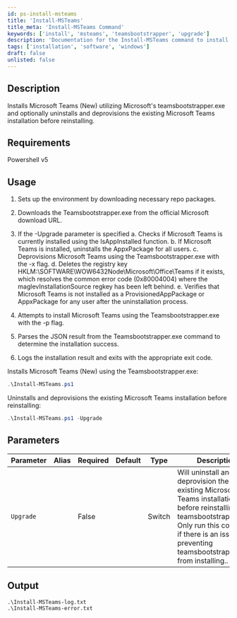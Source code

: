 ```yaml
---
id: ps-install-msteams
title: 'Install-MSTeams'
title_meta: 'Install-MSTeams Command'
keywords: ['install', 'msteams', 'teamsbootstrapper', 'upgrade']
description: 'Documentation for the Install-MSTeams command to install Microsoft Teams using the Teamsbootstrapper.exe and optionally upgrade existing installations.'
tags: ['installation', 'software', 'windows']
draft: false
unlisted: false
---
```

## Description
Installs Microsoft Teams (New) utilizing Microsoft's teamsbootstrapper.exe and optionally uninstalls and deprovisions the existing Microsoft Teams installation before reinstalling.

## Requirements
Powershell v5

## Usage
1. Sets up the environment by downloading necessary repo packages.
2. Downloads the Teamsbootstrapper.exe from the official Microsoft download URL.
3. If the -Upgrade parameter is specified
    a. Checks if Microsoft Teams is currently installed using the IsAppInstalled function.
    b. If Microsoft Teams is installed, uninstalls the AppxPackage for all users.
    c. Deprovisions Microsoft Teams using the Teamsbootstrapper.exe with the -x flag.
    d. Deletes the registry key HKLM:\SOFTWARE\WOW6432Node\Microsoft\Office\Teams if it exists, which resolves the common error code (0x80004004) where the maglevInstallationSource regkey has been left behind.
    e. Verifies that Microsoft Teams is not installed as a ProvisionedAppPackage or AppxPackage for any user after the uninstallation process.

4. Attempts to install Microsoft Teams using the Teamsbootstrapper.exe with the -p flag.
5. Parses the JSON result from the Teamsbootstrapper.exe command to determine the installation success.
6. Logs the installation result and exits with the appropriate exit code.



Installs Microsoft Teams (New) using the Teamsbootstrapper.exe:

```powershell
.\Install-MSTeams.ps1
```

Uninstalls and deprovisions the existing Microsoft Teams installation before reinstalling:

```powershell
.\Install-MSTeams.ps1 -Upgrade
```

## Parameters
| Parameter | Alias | Required | Default | Type   | Description                                                                                                   |
| --------- | ----- | -------- | ------- | ------ | ------------------------------------------------------------------------------------------------------------- |
| `Upgrade` |       | False    |         | Switch | Will uninstall and deprovision the existing Microsoft Teams installation before reinstalling via teamsbootstrapper.exe. Only run this command if there is an issue preventing teamsbootstrapper.exe from installing.. |

## Output

    .\Install-MSTeams-log.txt
    .\Install-MSTeams-error.txt









